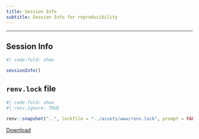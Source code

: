 ```yaml
---
title: Session Info
subtitle: Session Info for reproducibility
---
```


------------------------------------------------------------------------

## Session Info

```r
#| code-fold: show

sessionInfo()
```

## `renv.lock` file

```r
#| code-fold: show
#| renv.ignore: TRUE

renv::snapshot("..", lockfile = "../assets/www/renv.lock", prompt = FALSE, force = TRUE)
```

[Download](../assets/www/renv.lock)
